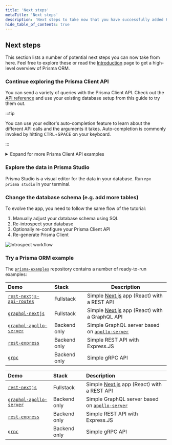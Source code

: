 ```yaml
---
title: 'Next steps'
metaTitle: 'Next steps'
description: 'Next steps to take now that you have successfully added Prisma to your project'
hide_table_of_contents: true
---
```

<head>
    <title>{frontMatter.metaTitle}</title>
</head> 

## Next steps

This section lists a number of potential next steps you can now take from here. Feel free to explore these or read the [Introduction](/orm/overview/introduction/what-is-prisma) page to get a high-level overview of Prisma ORM.

### Continue exploring the Prisma Client API

You can send a variety of queries with the Prisma Client API. Check out the [API reference](/orm/prisma-client) and use your existing database setup from this guide to try them out.

:::tip

You can use your editor's auto-completion feature to learn about the different API calls and the arguments it takes. Auto-completion is commonly invoked by hitting <kbd>CTRL</kbd>+<kbd>SPACE</kbd> on your keyboard.

:::

<details>
<summary>Expand for more Prisma Client API examples</summary>

Here are a few suggestions for a number of more queries you can send with Prisma Client:

**Filter all `Post` records that contain `"hello"`**

```js
const filteredPosts = await prisma.post.findMany({
  where: {
    OR: [
      { title: { contains: "hello" },
      { content: { contains: "hello" },
    ],
  },
})
```

**Create a new `Post` record and connect it to an existing `User` record**

```js
const post = await prisma.post.create({
  data: {
    title: 'Join us for Prisma Day 2020',
    author: {
      connect: { email: 'alice@prisma.io' },
    },
  },
})
```

**Use the fluent relations API to retrieve the `Post` records of a `User` by traversing the relations**

```js
const posts = await prisma.profile
  .findUnique({
    where: { id: 1 },
  })
  .user()
  .posts()
```

**Delete a `User` record**

```js
const deletedUser = await prisma.user.delete({
  where: { email: 'sarah@prisma.io' },
})
```

</details>

### Explore the data in Prisma Studio

Prisma Studio is a visual editor for the data in your database. Run `npx prisma studio` in your terminal.

### Change the database schema (e.g. add more tables)

To evolve the app, you need to follow the same flow of the tutorial:

1. Manually adjust your database schema using SQL
1. Re-introspect your database
1. Optionally re-configure your Prisma Client API
1. Re-generate Prisma Client

![Introspect workflow](/img/getting-started/prisma-evolve-app-workflow.png)

### Try a Prisma ORM example

The [`prisma-examples`](https://github.com/prisma/prisma-examples/) repository contains a number of ready-to-run examples:

<TabbedContent>

<TabItem value="TypeScript">

| Demo                                                                                                                | Stack        | Description                                                                                         |
| :------------------------------------------------------------------------------------------------------------------ | :----------- | --------------------------------------------------------------------------------------------------- |
| [`rest-nextjs-api-routes`](https://github.com/prisma/prisma-examples/tree/latest/typescript/rest-nextjs-api-routes) | Fullstack    | Simple [Next.js](https://nextjs.org/) app (React) with a REST API                                   |
| [`graphql-nextjs`](https://github.com/prisma/prisma-examples/tree/latest/typescript/graphql-nextjs)                 | Fullstack    | Simple [Next.js](https://nextjs.org/) app (React) with a GraphQL API                                |
| [`graphql-apollo-server`](https://github.com/prisma/prisma-examples/tree/latest/typescript/graphql-apollo-server)   | Backend only | Simple GraphQL server based on [`apollo-server`](https://www.apollographql.com/docs/apollo-server/) |
| [`rest-express`](https://github.com/prisma/prisma-examples/tree/latest/typescript/rest-express)                     | Backend only | Simple REST API with Express.JS                                                                     |
| [`grpc`](https://github.com/prisma/prisma-examples/tree/latest/typescript/grpc)                                     | Backend only | Simple gRPC API                                                                                     |

</TabItem>

<TabItem value="JavaScript (Node.js)">

| Demo                                                                                                              | Stack        | Description                                                                                         |
| :---------------------------------------------------------------------------------------------------------------- | :----------- | :-------------------------------------------------------------------------------------------------- |
| [`rest-nextjs`](https://github.com/prisma/prisma-examples/tree/latest/javascript/rest-nextjs)                     | Fullstack    | Simple [Next.js](https://nextjs.org/) app (React) with a REST API                                   |
| [`graphql-apollo-server`](https://github.com/prisma/prisma-examples/tree/latest/javascript/graphql-apollo-server) | Backend only | Simple GraphQL server based on [`apollo-server`](https://www.apollographql.com/docs/apollo-server/) |
| [`rest-express`](https://github.com/prisma/prisma-examples/tree/latest/javascript/rest-express)                   | Backend only | Simple REST API with Express.JS                                                                     |
| [`grpc`](https://github.com/prisma/prisma-examples/tree/latest/javascript/grpc)                                   | Backend only | Simple gRPC API                                                                                     |

</TabItem>

</TabbedContent>
